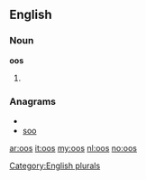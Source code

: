 ==English==

===Noun===
'''oos'''

# {{plural of|[[oo]]}}

===Anagrams===
* {{alphagram|oos}}
* [[soo#English|soo]]

[[Category:English plurals]]

[[ar:oos]]
[[it:oos]]
[[my:oos]]
[[nl:oos]]
[[no:oos]]